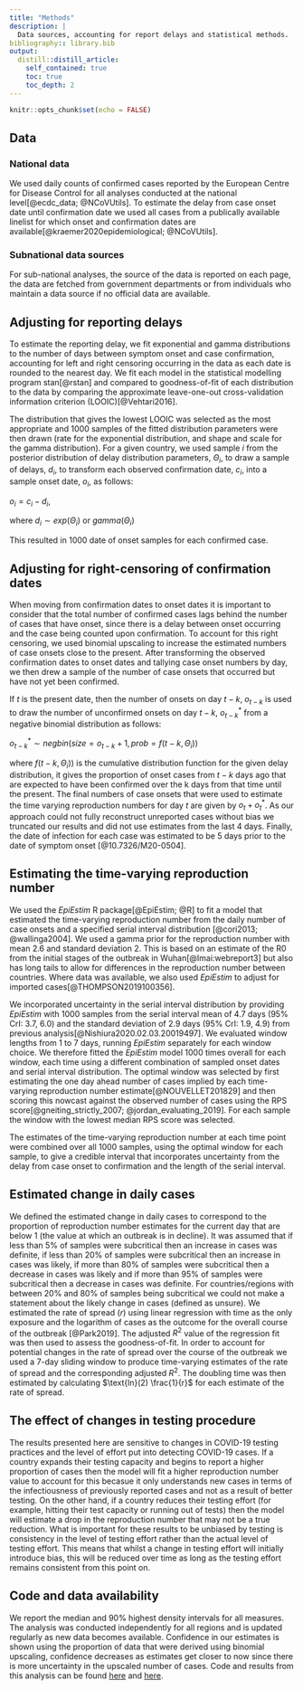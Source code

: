 ```yaml
---
title: "Methods"
description: |
  Data sources, accounting for report delays and statistical methods.
bibliography:: library.bib
output:
  distill::distill_article:
    self_contained: true
    toc: true
    toc_depth: 2
---
```

  
  ```r
knitr::opts_chunk$set(echo = FALSE)
```
## Data

### National data

We used daily counts of confirmed cases reported by the European Centre for Disease Control for all analyses conducted at the national level[@ecdc_data; @NCoVUtils]. To estimate the delay from case onset date until confirmation date we used all cases from a publically available linelist for which onset and confirmation dates are available[@kraemer2020epidemiological; @NCoVUtils].

### Subnational data sources

For sub-national analyses, the source of the data is reported on each page, the data are fetched from government departments or from individuals who maintain a data source if no official data are available.

## Adjusting for reporting delays

To estimate the reporting delay, we fit exponential and gamma distributions to the number of days between symptom onset and case confirmation, accounting for left and right censoring occurring in the data as each date is rounded to the nearest day. We fit each model in the statistical modelling program stan[@rstan] and compared to goodness-of-fit of each distribution to the data by comparing the approximate leave-one-out cross-validation information criterion (LOOIC)[@Vehtari2016]. 

The distribution that gives the lowest LOOIC was selected as the most appropriate and 1000 samples of the fitted distribution parameters were then drawn (rate for the exponential distribution, and shape and scale for the gamma distribution). For a given country, we used sample $i$ from the posterior distribution of delay distribution parameters, $\Theta_i$, to draw a sample of delays, $d_i$, to transform each observed confirmation date, $c_i$, into a sample onset date, $o_i$, as follows:
  
$o_i = c_i - d_i$, 

where $d_i \sim exp(\Theta_i)$ or $gamma(\Theta_i)$
  
This resulted in 1000 date of onset samples for each confirmed case.
  
## Adjusting for right-censoring of confirmation dates

When moving from confirmation dates to onset dates it is important to consider that the total number of confirmed cases lags behind the number of cases that have onset, since there is a delay between onset occurring and the case being counted upon confirmation. To account for this right censoring, we used binomial upscaling to increase the estimated numbers of case onsets close to the present. After transforming the observed confirmation dates to onset dates and tallying case onset numbers by day, we then drew a sample of the number of case onsets that occurred but have not yet been confirmed. 

If $t$ is the present date, then the number of onsets on day $t-k$, $o_{t-k}$ is used to draw the number of unconfirmed onsets on day $t-k$, $o^{*}_{t-k}$ from a negative binomial distribution as follows:

$o^{*}_{t-k} \sim negbin(size = o_{t-k} + 1, prob = f(t-k, \Theta_i))$
  
where $f(t-k, \Theta_i))$ is the cumulative distribution function for the given delay distribution, it gives the proportion of onset cases from $t-k$ days ago that are expected to have been confirmed over the k days from that time until the present. The final numbers of case onsets that were used to estimate the time varying reproduction numbers for day $t$ are given by $o_t + o^{*}_{t}$. As our approach could not fully reconstruct unreported cases without bias we truncated our results and did not use estimates from the last 4 days. Finally, the date of infection for each case was estimated to be 5 days prior to the date of symptom onset [@10.7326/M20-0504].
  
## Estimating the time-varying reproduction number
  
We used the *EpiEstim* R package[@EpiEstim; @R] to fit a model that estimated the time-varying reproduction number from the daily number of case onsets and a specified serial interval distribution [@cori2013; @wallinga2004]. We used a gamma prior for the reproduction number with mean 2.6 and standard deviation 2. This is based on an estimate of the R0 from the initial stages of the outbreak in Wuhan[@Imai:webreport3] but also has long tails to allow for differences in the reproduction number between countries. Where data was available, we also used *EpiEstim* to adjust for imported cases[@THOMPSON2019100356].
  
We incorporated uncertainty in the serial interval distribution by providing *EpiEstim* with 1000 samples from the serial interval mean of 4.7 days (95% CrI: 3.7, 6.0) and the standard deviation of 2.9 days (95% CrI: 1.9, 4.9) from previous analysis[@Nishiura2020.02.03.20019497]. We evaluated window lengths from 1 to 7 days, running *EpiEstim* separately for each window choice. We therefore fitted the *EpiEstim* model 1000 times overall for each window, each time using a different combination of sampled onset dates and serial interval distribution. The optimal window was selected by first estimating the one day ahead number of cases implied by each time-varying reproduction number estimate[@NOUVELLET201829] and then scoring this nowcast against the observed number of cases using the RPS score[@gneiting_strictly_2007; @jordan_evaluating_2019]. For each sample the window with the lowest median RPS score was selected. 

The estimates of the time-varying reproduction number at each time point were combined over all 1000 samples, using the optimal window for each sample, to give a credible interval that incorporates uncertainty from the delay from case onset to confirmation and the length of the serial interval.

## Estimated change in daily cases

We defined the estimated change in daily cases to correspond to the proportion of reproduction number estimates for the current day that are below 1 (the value at which an outbreak is in decline). It was assumed that if less than 5% of samples were subcritical then an increase in cases was definite, if less than 20% of samples were subcritical then an increase in cases was likely, if more than 80% of samples were subcritical then a decrease in cases was likely and if more than 95% of samples were subcritical then a decrease in cases was definite. For countries/regions with between 20% and 80% of samples being subcritical we could not make a statement about the likely change in cases (defined as unsure).
We estimated the rate of spread ($r$) using linear regression with time as the only exposure and the logarithm of cases as the outcome for the overall course of the outbreak [@Park2019]. The adjusted $R^2$ value of the regression fit was then used to assess the goodness-of-fit. In order to account for potential changes in the rate of spread over the course of the outbreak we used a 7-day sliding window to produce time-varying estimates of the rate of spread and the corresponding adjusted $R^2$. The doubling time was then estimated by calculating $\text{ln}(2) \frac{1}{r}$ for each estimate of the rate of spread.

## The effect of changes in testing procedure

The results presented here are sensitive to changes in COVID-19 testing practices and the level of effort put into detecting COVID-19 cases. If a country expands their testing capacity and begins to report a higher proportion of cases then the model will fit a higher reproduction number value to account for this becasue it only understands new cases in terms of the infectiousness of previously reported cases and not as a result of better testing. On the other hand, if a country reduces their testing effort (for example, hitting their test capacity or running out of tests) then the model will estimate a drop in the reproduction number that may not be a true reduction. What is important for these results to be unbiased by testing is consistency in the level of testing effort rather than the actual level of testing effort. This means that whilst a change in testing effort will initially introduce bias, this will be reduced over time as long as the testing effort remains consistent from this point on.

## Code and data availability

We report the median and 90% highest density intervals for all measures. The analysis was conducted independently for all regions and is updated regularly as new data becomes available. Confidence in our estimates is shown using the proportion of data that were derived using binomial upscaling, confidence decreases as estimates get closer to now since there is more uncertainty in the upscaled number of cases. Code and results from this analysis can be found [here](https://epiforecasts.io/EpiNow) and [here](https://github.com/epiforecasts/covid).

